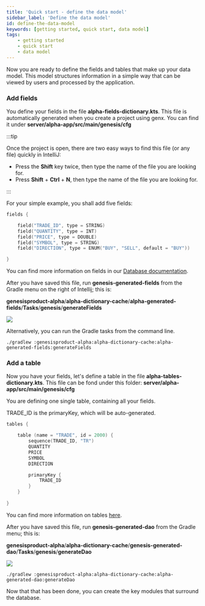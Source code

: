 ```yaml
---
title: 'Quick start - define the data model'
sidebar_label: 'Define the data model'
id: define-the-data-model
keywords: [getting started, quick start, data model]
tags:
    - getting started
    - quick start
    - data model
---
```


Now you are ready to define the fields and tables that make up your data model. This model structures information in a simple way that can be viewed by users and processed by the application.

### Add fields
You define your fields in the file **alpha-fields-dictionary.kts**. This file is automatically generated when you create a project using genx. You can find it under **server/alpha-app/src/main/genesis/cfg**

:::tip

Once the project is open, there are two easy ways to find this file (or any file) quickly in IntelliJ:

- Press the **Shift** key twice, then type the name of the file you are looking for.
- Press **Shift** + **Ctrl** + **N**, then type the name of the file you are looking for.

:::


For your simple example, you shall add five fields:

```kotlin title='alpha-fields-dictionary.kts'
fields {

    field("TRADE_ID", type = STRING)
    field("QUANTITY", type = INT)
    field("PRICE", type = DOUBLE)
    field("SYMBOL", type = STRING)
    field("DIRECTION", type = ENUM("BUY", "SELL", default = "BUY"))

}
```

You can find more information on fields in our [Database documentation](../../../database/fields-tables-views/fields/).

After you have saved this file, run **genesis-generated-fields** from the Gradle menu on the right of Intellij; this is:

 **genesisproduct-alpha**/**alpha-dictionary-cache**/**alpha-generated-fields**/**Tasks**/**genesis**/**generateFields**

![](/img/build-gradle-kts-fields.png)

Alternatively, you can run the Gradle tasks from the command line.  

```shell title='Running generateFields from the command line'
./gradlew :genesisproduct-alpha:alpha-dictionary-cache:alpha-generated-fields:generateFields
```

### Add a table
Now you have your fields, let's define a table in the file **alpha-tables-dictionary.kts**. This file can be fond under this folder: **server/alpha-app/src/main/genesis/cfg**

You are defining one single table, containing all your fields.

TRADE_ID is the primaryKey, which will be auto-generated.

```kotlin title='alpha-tables-dictionary.kts'
tables {

    table (name = "TRADE", id = 2000) {
        sequence(TRADE_ID, "TR")
        QUANTITY
        PRICE
        SYMBOL
        DIRECTION

        primaryKey {
            TRADE_ID
        }
    }
    
}
```

You can find more information on tables [here](../../../database/fields-tables-views/tables/).

After you have saved this file, run **genesis-generated-dao** from the Gradle menu; this is:

**genesisproduct-alpha**/**alpha-dictionary-cache**/**genesis-generated-dao**/**Tasks**/**genesis**/**generateDao**

![](/img/build-gradle-kts-generated-dao.png)


```shell title='Running generateDAO from the command line'
./gradlew :genesisproduct-alpha:alpha-dictionary-cache:alpha-generated-dao:generateDao
```

Now that that has been done, you can create the key modules that surround the database.